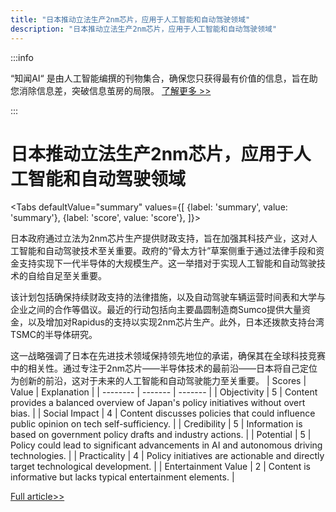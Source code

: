 ```yaml
---
title: "日本推动立法生产2nm芯片，应用于人工智能和自动驾驶领域"
description: "日本推动立法生产2nm芯片，应用于人工智能和自动驾驶领域"
---
```



:::info

“知闻AI“ 是由人工智能编撰的刊物集合，确保您只获得最有价值的信息，旨在助您消除信息差，突破信息茧房的局限。  [了解更多 >>](/zh-Hans/docs/guides)

:::

# 日本推动立法生产2nm芯片，应用于人工智能和自动驾驶领域


<Tabs
	defaultValue="summary"
	values={[
	{label: 'summary', value: 'summary'},
	{label: 'score', value: 'score'},
]}>
<TabItem value="summary">


日本政府通过立法为2nm芯片生产提供财政支持，旨在加强其科技产业，这对人工智能和自动驾驶技术至关重要。政府的“骨太方针”草案侧重于通过法律手段和资金支持实现下一代半导体的大规模生产。这一举措对于实现人工智能和自动驾驶技术的自给自足至关重要。

该计划包括确保持续财政支持的法律措施，以及自动驾驶车辆运营时间表和大学与企业之间的合作等倡议。最近的行动包括向主要晶圆制造商Sumco提供大量资金，以及增加对Rapidus的支持以实现2nm芯片生产。此外，日本还拨款支持台湾TSMC的半导体研究。

这一战略强调了日本在先进技术领域保持领先地位的承诺，确保其在全球科技竞赛中的相关性。通过专注于2nm芯片——半导体技术的最前沿——日本将自己定位为创新的前沿，这对于未来的人工智能和自动驾驶能力至关重要。
</TabItem>
<TabItem value="score">
	| Scores     | Value   | Explanation |
	| -------- | ------- | ------- |
	| Objectivity  | 5    | Content provides a balanced overview of Japan's policy initiatives without overt bias.    |
	| Social Impact | 4     | Content discusses policies that could influence public opinion on tech self-sufficiency.    |
	| Credibility    | 5    | Information is based on government policy drafts and industry actions.    |
	| Potential    | 5    | Policy could lead to significant advancements in AI and autonomous driving technologies.    |
	| Practicality    | 4    | Policy initiatives are actionable and directly target technological development.    |
	| Entertainment Value    | 2    | Content is informative but lacks typical entertainment elements.    |
</TabItem>
</Tabs>

[Full article>>](https://readhub.cn/topic/8aAMCY2sVDg)
